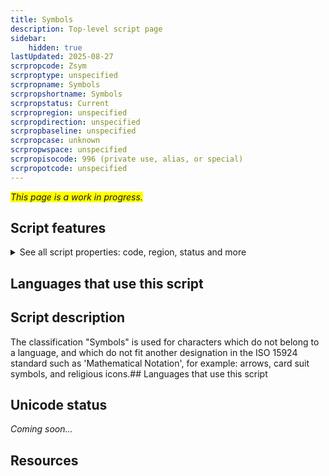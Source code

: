```yaml
---
title: Symbols
description: Top-level script page
sidebar:
    hidden: true
lastUpdated: 2025-08-27
scrpropcode: Zsym
scrproptype: unspecified
scrpropname: Symbols
scrpropshortname: Symbols
scrpropstatus: Current
scrpropregion: unspecified
scrpropdirection: unspecified
scrpropbaseline: unspecified
scrpropcase: unknown
scrpropwspace: unspecified
scrpropisocode: 996 (private use, alias, or special)
scrpropotcode: unspecified
---
```


<span style='background-color:yellow'>_This page is a work in progress._</span>


## Script features

<details>
<summary> See all script properties: code, region, status and more</summary>
<ScriptInfo />
</details>

## Languages that use this script

<WsList script='Zsym' wsMax='5' />

## Script description

The classification "Symbols" is used for characters which do not belong to a language, and which do not fit another designation in the ISO 15924 standard such as 'Mathematical Notation', for example: arrows, card suit symbols, and religious icons.## Languages that use this script

<WsList script='Zsym' wsMax='5' />

## Unicode status

_Coming soon..._

## Resources

<ScriptResources detailSummary='seemore' />

